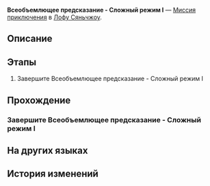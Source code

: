 {{Дополнить|Диалоги.}}
{{Миссия Инфобокс
|id              = 8025225
|Название        = 
|Изображение     = Миссия Освоения Всеобъемлющее предсказание - Сложный режим I.png
|Тип             = Миссия приключения
|События         = 
|Глава           = 
|Условия         = 
|Персонажи       = Первопроходец
|СтартЛокация    = Комиссия по предсказаниям
|Мир             = Лофу Сяньчжоу
|Локации         = Комиссия по предсказаниям
|Предыдущая      = 
|Следующая       = 
|Награды         = 
}}
'''Всеобъемлющее предсказание - Сложный режим I''' — [[Миссия приключения]] в [[Лофу Сяньчжоу]].

==Описание==
{{Описание|<!--официальное описание из Перекрёстка судеб-->}}

==Этапы==
# Завершите Всеобъемлющее предсказание - Сложный режим I

==Прохождение==
{{Дополнить}}


===Завершите Всеобъемлющее предсказание - Сложный режим I===
{{Описание миссии|локация=Комиссия по предсказаниям|Завершите Всеобъемлющее предсказание - Сложный режим I}}
{{Диалог Начало}}

{{Диалог Конец}}

==На других языках==
{{На других языках
|en   = Mutare Magnus Hard Mode I
|zhs  = 「大衍万象」困难模式I
|zht  = 「大衍萬象」困難模式I
|ja   = 「大衍万象」難易度・困難I
|ko   = 「대연만상」 어려움 모드 I
|es   = Mutare Magnus: modo difícil&nbsp;I
|fr   = Mode difficile I de Mutare Magnus
|ru   = Всеобъемлющее предсказание - Сложный режим I
|th   = Mutare Magnus โหมดยาก I
|vi   = "Vạn Tượng Tối Thượng" Chế Độ Khó I
|de   = Allumfassende Weissagung – Schwerer Modus I
|id   = "Mutare Magnus" Mode Sulit I
|pt   = Mutare Magnus - Modo Difícil I
}}

==История изменений==
{{История изменений|2.7}}
